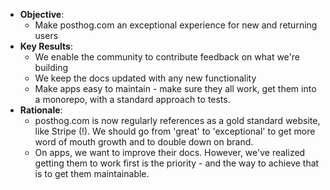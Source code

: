 * **Objective**:
    * Make posthog.com an exceptional experience for new and returning users
* **Key Results**:
    * We enable the community to contribute feedback on what we're building
    * We keep the docs updated with any new functionality
    * Make apps easy to maintain - make sure they all work, get them into a monorepo, with a standard approach to tests.
* **Rationale**:
    * posthog.com is now regularly references as a gold standard website, like Stripe (!). We should go from 'great' to 'exceptional' to get more word of mouth growth and to double down on brand.
    * On apps, we want to improve their docs. However, we've realized getting them to work first is the priority - and the way to achieve that is to get them maintainable.